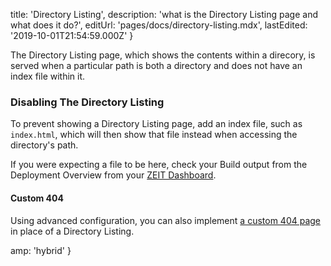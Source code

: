 
  title: 'Directory Listing',
  description: 'what is the Directory Listing page and what does it do?',
  editUrl: 'pages/docs/directory-listing.mdx',
  lastEdited: '2019-10-01T21:54:59.000Z'
}

The Directory Listing page, which shows the contents within a direcory, is served when a particular path is both a directory and does not have an index file within it.

### Disabling The Directory Listing

To prevent showing a Directory Listing page, add an index file, such as `index.html`, which will then show that file instead when accessing the directory's path.

If you were expecting a file to be here, check your Build output from the Deployment Overview from your [ZEIT Dashboard](/dashboard).

#### Custom 404

Using advanced configuration, you can also implement [a custom 404 page](/docs/configuration#routes/advanced/custom-404) in place of a Directory Listing.


  amp: 'hybrid'
}
